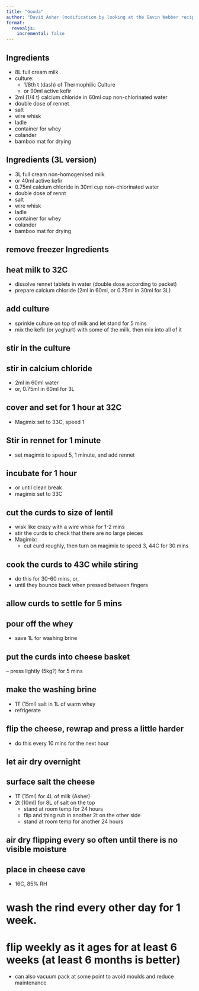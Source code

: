 ```yaml
---
title: "Gouda"
author: "David Asher (modification by looking at the Gavin Webber recipe)"
format: 
  revealjs:
    incremental: false
---
```


## Ingredients

- 8L full cream milk
- culture:
  - 1/8th t (dash) of Thermophilic Culture
  - or 90ml active kefir
- 2ml (1/4 t) calcium chloride in 60ml cup non-chlorinated water
- double dose of rennet
- salt
- wire whisk
- ladle
- container for whey
- colander
- bamboo mat for drying

## Ingredients (3L version)

- 3L full cream non-homogenised milk
- or 40ml active kefir
- 0.75ml calcium chloride in 30ml cup non-chlorinated water
- double dose of rennt
- salt
- wire whisk
- ladle
- container for whey
- colander
- bamboo mat for drying

## remove freezer Ingredients

## heat milk to 32C

- dissolve rennet tablets in water (double dose according to packet)
- prepare calcium chloride (2ml in 60ml, or 0.75ml in 30ml for 3L)

## add culture

- sprinkle culture on top of milk and let stand for 5 mins
- mix the kefir (or yoghurt) with some of the milk, then mix into all of it

## stir in the culture

## stir in calcium chloride

- 2ml in 60ml water
- or, 0.75ml in 60ml for 3L

## cover and set for 1 hour at 32C

- Magimix set to 33C, speed 1

## Stir in rennet for 1 minute

- set magimix to speed 5, 1 minute, and add rennet

## incubate for 1 hour

- or until clean break
- magimix set to 33C

## cut the curds to size of lentil

- wisk like crazy with a wire whisk for 1-2 mins
- stir the curds to check that there are no large pieces
- Magimix:
  - cut curd roughly, then turn on magimix to speed 3, 44C for 30 mins

## cook the curds to 43C while stiring
 
- do this for 30-60 mins, or,
- until they bounce back when pressed between fingers

## allow curds to settle for 5 mins

## pour off the whey

- save 1L for washing brine

## put the curds into cheese basket

-- press lightly (5kg?) for 5 mins

## make the washing brine

- 1T (15ml) salt in 1L of warm whey
- refrigerate

## flip the cheese, rewrap and press a little harder

- do this every 10 mins for the next hour

## let air dry overnight

## surface salt the cheese

- 1T (15ml) for 4L of milk (Asher)
- 2t (10ml) for 8L of salt on the top
  - stand at room temp for 24 hours  
  - flip and thing rub in another 2t on the other side
  - stand at room temp for another 24 hours

## air dry flipping every so often until there is no visible moisture

## place in cheese cave

- 16C, 85% RH

# wash the rind every other day for 1 week.

# flip weekly as it ages for at least 6 weeks (at least 6 months is better)

- can also vacuum pack at some point to avoid moulds and reduce maintenance
